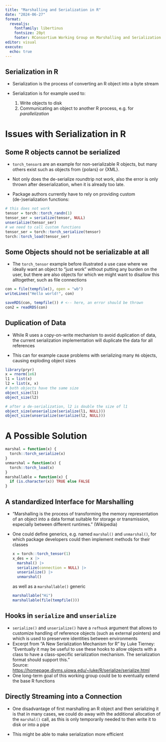 ```yaml
---
title: "Marshalling and Serialization in R"
date: "2024-06-27"
format:
  revealjs:
    fontfamily: libertinus
    fontsize: 20pt
    footer: RConsortium Working Group on Marshalling and Serialization
editor: visual
execute:
  echo: true
---
```


## Serialization in R

-   Serialization is the process of converting an R object into a byte stream

-   Serialization is for example used to:

    1.  Write objects to disk
    2.  Communicating an object to another R process, e.g. for *parallelization*

# Issues with Serialization in R

## Some R objects cannot be serialized

-   `torch_tensor`s are an example for non-serializable R objects, but many others exist such as objects from {polars} or {XML}.

-   Not only does the de-serialize roundtrip not work, also the error is only thrown after deserialization, when it is already too late.

-   Package authors currently have to rely on providing custom (de-)serialization functions:

```r
# this does not work
tensor = torch::torch_randn(1)
tensor_ser = serialize(tensor, NULL)
unserialize(tensor_ser)
# we need to call custom functions
tensor_ser = torch::torch_serialize(tensor)
torch::torch_load(tensor_ser)
```

## Some Objects should not be serializable at all

-   The `torch_tensor` example before illustrated a use case where we ideally want an object to "just work" without putting any burden on the user, but there are also objects for which we might want to disallow this alltogether, such as file connections

```r
con = file(tempfile(), open = "wb")
writeLines("Hello world!", con)

saveRDS(con, tempfile()) # <-- here, an error should be thrown
con2 = readRDS(con)
```

## Duplication of Data

-   While R uses a copy-on-write mechanism to avoid duplication of data, the current serialization implementation will duplicate the data for all references

-   This can for example cause problems with serializing many `R6` objects, causing exploding object sizes

```r
library(pryr)
x = rnorm(1e6)
l1 = list(x)
l2 = list(x, x)
# both objects have the same size
object_size(l1)
object_size(l2)

# after a de-serialization, l2 is double the size of l1
object_size(unserialize(serialize(l1, NULL)))
object_size(unserialize(serialize(l2, NULL)))
```

# A Possible Solution

```r
marshal = function(x) {
  torch::torch_serialize(x)
}
unmarshal = function(x) {
  torch::torch_load(x)
}
marshallable = function(x) {
  if (is.character(x)) TRUE else FALSE
}
```

## A standardized Interface for Marshalling

-   "Marshalling is the process of transforming the memory representation of an object into a data format suitable for storage or transmission, especially between different runtimes." (Wikipedia)

-   One could define generics, e.g. named `marshal()` and `unmarshal()`, for which package developers could then implement methods for their classes

    ```r
    x = torch::torch_tensor(1)
    x_des = x |> 
      marshal() |>
      serialize(connection = NULL) |> 
      unserialize() |>
      unmarshal()
    ```

    as well as a `marshallable()` generic

    ```r
    marshallable("Hi")
    marshallable(file(tempfile()))
    ```

## Hooks in `serialize` and `unserialize`

-   `serialize()` and `unserialize()` have a `refhook` argument that allows to customize handling of reference objects (such as external pointers) and which is used to preservere identities between environments
-   Excerpt from "A New Serialization Mechanism for R" by Luke Tierney:\
    “Eventually it may be useful to use these hooks to allow objects with a class to have a class-specific serialization mechanism. The serialization format should support this."\
    Source: <https://homepage.divms.uiowa.edu/~luke/R/serialize/serialize.html>
-   One long-term goal of this working group could be to eventually extend the base R functions

## Directly Streaming into a Connection

-   One disadvantage of first marshalling an R object and then serializing it is that in many cases, we could do away with the additional allocation of the `marshal()` call, as this is only temporarily needed to then write it to disk or into a pipe

-   This might be able to make serialization more efficient
